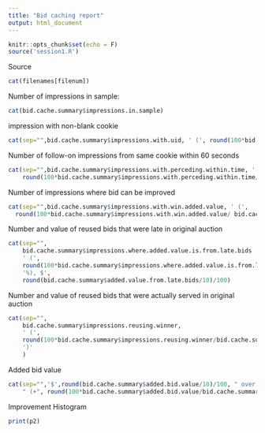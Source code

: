 ---
title: "Bid caching report"
output: html_document
---

```{r setup, include=FALSE}
knitr::opts_chunk$set(echo = F)
source('session1.R')
```
Source
``` {r filename}
cat(filenames[filenum])
```

Number of impressions in sample:
```{r imps}
cat(bid.cache.summary$impressions.in.sample)
```
impression with non-blank cookie
```{r nonblank}
cat(sep="",bid.cache.summary$impressions.with.uid, ' (', round(100*bid.cache.summary$impressions.with.uid/bid.cache.summary$impressions.in.sample),'%)')
```
Number of follow-on impressions from same cookie within 60 seconds
```{r sec60}
cat(sep="",bid.cache.summary$impressions.with.perceding.within.time, ' (', 
    round(100*bid.cache.summary$impressions.with.perceding.within.time/ bid.cache.summary$impressions.with.uid),'%)') 
```
Number of impressions where bid can be improved
``` {r impressions.added.value}
cat(sep="",bid.cache.summary$impressions.with.win.added.value, ' (',
  round(100*bid.cache.summary$impressions.with.win.added.value/ bid.cache.summary$impressions.with.perceding.within.time),'%)')
```
Number and value of reused bids that were late in original auction
``` {r reused_late}
cat(sep="",
    bid.cache.summary$impressions.where.added.value.is.from.late.bids  ,
    ' (',
    round(100*bid.cache.summary$impressions.where.added.value.is.from.late.bids/bid.cache.summary$impressions.with.win.added.value), 
    '%), $',
    round(bid.cache.summary$added.value.from.late.bids/10)/100) 
```
Number and value of reused bids that were actually served in original auction
``` {r reused_already_served}
cat(sep="",
    bid.cache.summary$impressions.reusing.winner,
    ' (',
    round(100*bid.cache.summary$impressions.reusing.winner/bid.cache.summary$impressions.with.win.added.value), '%, $', round(bid.cache.summary$impressions.reusing.winner.value/10)/100,
    ')'
    )

```

Added bid value
``` {r total.value}
cat(sep="",'$',round(bid.cache.summary$added.bid.value/10)/100, " over base value of $", round(bid.cache.summary$sent.bids.value/10)/100, 
    " (+", round(100*bid.cache.summary$added.bid.value/bid.cache.summary$sent.bids.value), '%)')
```

Improvement Histogram

``` {r improve.hist}
print(p2)
```